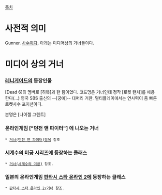 [[목차]]

= 사전적 의미 =
Gunner. [[사수]]이다. 아래는 미디어상의 거너들이다.
= 미디어 상의 거너 =
=== [[레니게이드]]의 등장인물 ===
[Dead 6]의 멤버로 [하복]과 한 팀이었다. 코드명은 거너인데 정작 [로켓 런처]를 애용한다(...)
영국 SBS 출신의 --[궁예]-- 대머리 거한. 멀티플레이에서는 연사력이 좀 빠른 로켓사수 포지션이다. 

본명은 [나이젤 그렌트]
=== 온라인게임 ["던전 앤 파이터"] 에 나오는 거너 ===
 * [[거너(던전 앤 파이터)]]항목 참조
=== [[세계수의 미궁 시리즈]]에 등장하는 클래스 ===
 * [[거너(세계수의 미궁)]] 참조.
=== 일본의 온라인게임 [[판타시 스타 온라인 2]]에 등장하는 클래스 ===
 * [[판타시 스타 온라인 2/거너]] 참조.

